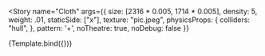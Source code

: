 
<Meta title="Cloth" component={Cloth} />


<Story
  name="Cloth"
  args={{
    size: [2316 * 0.005, 1714 * 0.005],
    density: 5,
    weight: .01,
    staticSide: ["x"],
    texture: "pic.jpeg",
    physicsProps: {
      colliders: "hull",
    },
    pattern: '+',
    noTheatre: true,
    noDebug: false
  }}
>
  {Template.bind({})}
</Story>
